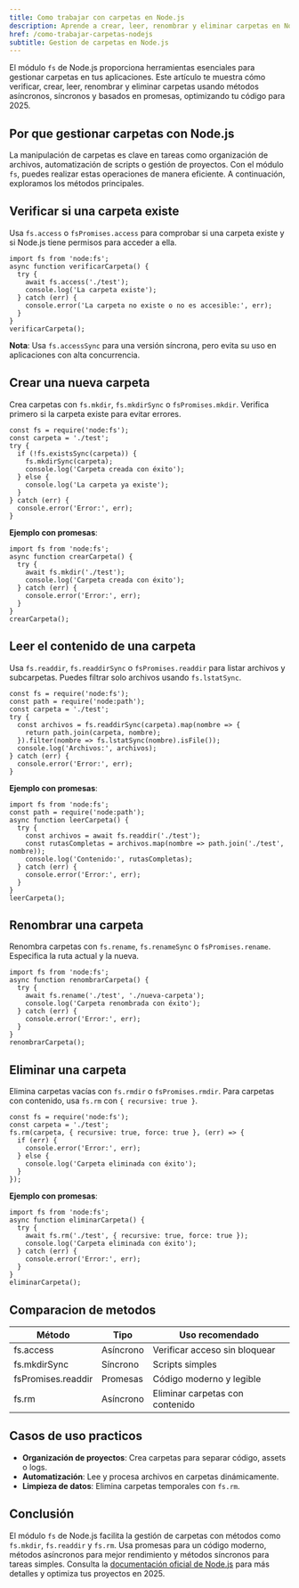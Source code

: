 ```yaml
---
title: Como trabajar con carpetas en Node.js
description: Aprende a crear, leer, renombrar y eliminar carpetas en Node.js con fs
href: /como-trabajar-carpetas-nodejs
subtitle: Gestion de carpetas en Node.js
---
```


El módulo `fs` de Node.js proporciona herramientas esenciales para gestionar carpetas en tus aplicaciones. Este artículo te muestra cómo verificar, crear, leer, renombrar y eliminar carpetas usando métodos asíncronos, síncronos y basados en promesas, optimizando tu código para 2025.

## Por que gestionar carpetas con Node.js

La manipulación de carpetas es clave en tareas como organización de archivos, automatización de scripts o gestión de proyectos. Con el módulo `fs`, puedes realizar estas operaciones de manera eficiente. A continuación, exploramos los métodos principales.

## Verificar si una carpeta existe

Usa `fs.access` o `fsPromises.access` para comprobar si una carpeta existe y si Node.js tiene permisos para acceder a ella.

```go:js
import fs from 'node:fs';
async function verificarCarpeta() {
  try {
    await fs.access('./test');
    console.log('La carpeta existe');
  } catch (err) {
    console.error('La carpeta no existe o no es accesible:', err);
  }
}
verificarCarpeta();
```

**Nota**: Usa `fs.accessSync` para una versión síncrona, pero evita su uso en aplicaciones con alta concurrencia.

## Crear una nueva carpeta

Crea carpetas con `fs.mkdir`, `fs.mkdirSync` o `fsPromises.mkdir`. Verifica primero si la carpeta existe para evitar errores.

```go:js
const fs = require('node:fs');
const carpeta = './test';
try {
  if (!fs.existsSync(carpeta)) {
    fs.mkdirSync(carpeta);
    console.log('Carpeta creada con éxito');
  } else {
    console.log('La carpeta ya existe');
  }
} catch (err) {
  console.error('Error:', err);
}
```

**Ejemplo con promesas**:

```go:js
import fs from 'node:fs';
async function crearCarpeta() {
  try {
    await fs.mkdir('./test');
    console.log('Carpeta creada con éxito');
  } catch (err) {
    console.error('Error:', err);
  }
}
crearCarpeta();
```

## Leer el contenido de una carpeta

Usa `fs.readdir`, `fs.readdirSync` o `fsPromises.readdir` para listar archivos y subcarpetas. Puedes filtrar solo archivos usando `fs.lstatSync`.

```go:js
const fs = require('node:fs');
const path = require('node:path');
const carpeta = './test';
try {
  const archivos = fs.readdirSync(carpeta).map(nombre => {
    return path.join(carpeta, nombre);
  }).filter(nombre => fs.lstatSync(nombre).isFile());
  console.log('Archivos:', archivos);
} catch (err) {
  console.error('Error:', err);
}
```

**Ejemplo con promesas**:

```go:js
import fs from 'node:fs';
const path = require('node:path');
async function leerCarpeta() {
  try {
    const archivos = await fs.readdir('./test');
    const rutasCompletas = archivos.map(nombre => path.join('./test', nombre));
    console.log('Contenido:', rutasCompletas);
  } catch (err) {
    console.error('Error:', err);
  }
}
leerCarpeta();
```

## Renombrar una carpeta

Renombra carpetas con `fs.rename`, `fs.renameSync` o `fsPromises.rename`. Especifica la ruta actual y la nueva.

```go:js
import fs from 'node:fs';
async function renombrarCarpeta() {
  try {
    await fs.rename('./test', './nueva-carpeta');
    console.log('Carpeta renombrada con éxito');
  } catch (err) {
    console.error('Error:', err);
  }
}
renombrarCarpeta();
```

## Eliminar una carpeta

Elimina carpetas vacías con `fs.rmdir` o `fsPromises.rmdir`. Para carpetas con contenido, usa `fs.rm` con `{ recursive: true }`.

```go:js
const fs = require('node:fs');
const carpeta = './test';
fs.rm(carpeta, { recursive: true, force: true }, (err) => {
  if (err) {
    console.error('Error:', err);
  } else {
    console.log('Carpeta eliminada con éxito');
  }
});
```

**Ejemplo con promesas**:

```go:js
import fs from 'node:fs';
async function eliminarCarpeta() {
  try {
    await fs.rm('./test', { recursive: true, force: true });
    console.log('Carpeta eliminada con éxito');
  } catch (err) {
    console.error('Error:', err);
  }
}
eliminarCarpeta();
```

## Comparacion de metodos

| Método             | Tipo      | Uso recomendado                 |
| ------------------ | --------- | ------------------------------- |
| fs.access          | Asíncrono | Verificar acceso sin bloquear   |
| fs.mkdirSync       | Síncrono  | Scripts simples                 |
| fsPromises.readdir | Promesas  | Código moderno y legible        |
| fs.rm              | Asíncrono | Eliminar carpetas con contenido |

## Casos de uso practicos

- **Organización de proyectos**: Crea carpetas para separar código, assets o logs.
- **Automatización**: Lee y procesa archivos en carpetas dinámicamente.
- **Limpieza de datos**: Elimina carpetas temporales con `fs.rm`.

## Conclusión

El módulo `fs` de Node.js facilita la gestión de carpetas con métodos como `fs.mkdir`, `fs.readdir` y `fs.rm`. Usa promesas para un código moderno, métodos asíncronos para mejor rendimiento y métodos síncronos para tareas simples. Consulta la [documentación oficial de Node.js](https://nodejs.org/api/fs.html) para más detalles y optimiza tus proyectos en 2025.
